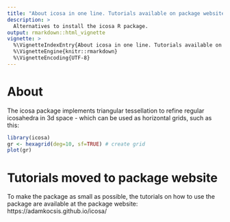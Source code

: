 ```yaml
---
title: "About icosa in one line. Tutorials available on package website"
description: >
  Alternatives to install the icosa R package. 
output: rmarkdown::html_vignette
vignette: >
  %\VignetteIndexEntry{About icosa in one line. Tutorials available on package website}
  %\VignetteEngine{knitr::rmarkdown}
  %\VignetteEncoding{UTF-8}
---
```


# About

The icosa package implements triangular tessellation to refine regular icosahedra in 3d space - which can be used as horizontal grids, such as this: 

```R
library(icosa)
gr <- hexagrid(deg=10, sf=TRUE) # create grid
plot(gr)
```

# Tutorials moved to package website 

To make the package as small as possible, the tutorials on how to use the package are available at the package website:   
https://adamkocsis.github.io/icosa/ 


